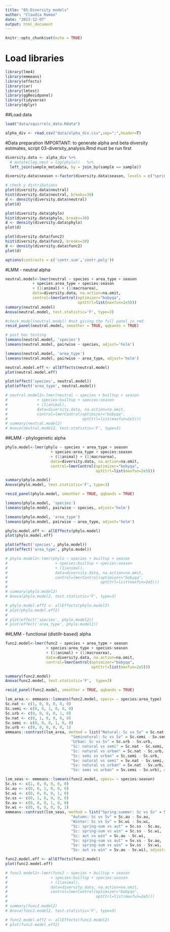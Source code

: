 ```yaml
---
title: "05-Diversity models"
author: "Claudia Romeo"
date: "2023-12-07"
output: html_document
---
```


```r
knitr::opts_chunk$set(echo = TRUE)
```



# Load libraries

```r
library(lme4)
library(emmeans)
library(effects)
library(car)
library(lmtest)
library(ggResidpanel)
library(tidyverse)
library(dplyr)
```
##Load data

```r

load("data/squirrels_data.Rdata")

alpha_div <- read.csv("data/alpha_div.csv",sep=";",header=T)

```

#Data preparation
IMPORTANT: to generate alpha and beta diversity estimates, script 03-diversity_analysis.Rmd must be run first 

```r

diversity.data <- alpha_div %>%
  # mutate(log.neut = log(phylo))   %>%
  left_join(sample_metadata, by = join_by(sample == sample)) 

diversity.data$season <-factor(diversity.data$season, levels = c("spring-sum", "autumn", "winter"))

# check y distributions
plot(diversity.data$neutral)
hist(diversity.data$neutral, breaks=30)
d <- density(diversity.data$neutral)
plot(d)

plot(diversity.data$phylo)
hist(diversity.data$phylo, breaks=30)
d <- density(diversity.data$phylo)
plot(d)

plot(diversity.data$func2)
hist(diversity.data$func2, breaks=30)
d <- density(diversity.data$func2)
plot(d)

options(contrasts = c('contr.sum','contr.poly'))


```


#LMM - neutral alpha

```r

neutral.model<-lmer(neutral ~ species + area_type + season 
            + species:area_type + species:season
            + (1|animal) + (1|macroarea), 
            data=diversity.data, na.action=na.omit, 
            control=lmerControl(optimizer="bobyqa", 
                                optCtrl=list(maxfun=2e5)))
summary(neutral.model)
Anova(neutral.model, test.statistic='F', type=3)

```


```r

#check_model(neutral.model) #not giving the full panel in rmd
resid_panel(neutral.model, smoother = TRUE, qqbands = TRUE)

```

```r
# post hoc testing
lsmeans(neutral.model, 'species')
lsmeans(neutral.model, pairwise ~ species, adjust='holm')

lsmeans(neutral.model, 'area_type')
lsmeans(neutral.model, pairwise ~ area_type, adjust='holm')
```

```r

neutral.model.eff <- allEffects(neutral.model) 
plot(neutral.model.eff)

plot(effect('species', neutral.model))
plot(effect('area_type', neutral.model))

```

```r

# neutral.model2<-lmer(neutral ~ species + builtup + season 
#             + species:builtup + species:season
#             + (1|animal), 
#             data=diversity.data, na.action=na.omit, 
#             control=lmerControl(optimizer="bobyqa", 
#                                 optCtrl=list(maxfun=2e5)))
# summary(neutral.model2)
# Anova(neutral.model2, test.statistic='F', type=3)

```


##LMM - phylogenetic alpha

```r

phylo.model<-lmer(phylo ~ species + area_type + season 
                    + species:area_type + species:season 
                    + (1|animal) + (1|macroarea), 
                    data=diversity.data, na.action=na.omit, 
                    control=lmerControl(optimizer="bobyqa", 
                                        optCtrl=list(maxfun=2e5)))

summary(phylo.model)
Anova(phylo.model, test.statistic='F', type=3)

```

```r

resid_panel(phylo.model, smoother = TRUE, qqbands = TRUE)

```

```r

lsmeans(phylo.model, 'species')
lsmeans(phylo.model, pairwise ~ species, adjust='holm')

lsmeans(phylo.model, 'area_type')
lsmeans(phylo.model, pairwise ~ area_type, adjust='holm')

```

```r

phylo.model.eff <- allEffects(phylo.model) 
plot(phylo.model.eff)

plot(effect('species', phylo.model))
plot(effect('area_type', phylo.model))

```
```r

# phylo.model2<-lmer(phylo ~ species + builtup + season 
#                     + species:builtup + species:season 
#                     + (1|animal), 
#                     data=diversity.data, na.action=na.omit, 
#                     control=lmerControl(optimizer="bobyqa", 
#                                         optCtrl=list(maxfun=2e5)))
# 
# summary(phylo.model2)
# Anova(phylo.model2, test.statistic='F', type=3)

```
```r

# phylo.model.eff2 <- allEffects(phylo.model2) 
# plot(phylo.model.eff2)
# 
# plot(effect('species', phylo.model2))
# plot(effect('area_type', phylo.model2))

```

##LMM - functional (distillr-based) alpha

```r

func2.model<-lmer(func2 ~ species + area_type + season 
                  + species:area_type + species:season 
                  + (1|animal) + (1|macroarea), 
                  data=diversity.data, na.action=na.omit, 
                  control=lmerControl(optimizer="bobyqa", 
                                      optCtrl=list(maxfun=2e5)))

summary(func2.model)
Anova(func2.model, test.statistic='F',  type=3)

```

```r

resid_panel(func2.model, smoother = TRUE, qqbands = TRUE)

```

```r

lsm_area <- emmeans::lsmeans(func2.model, specs= ~ species:area_type)
Sc.nat <- c(1, 0, 0, 0, 0, 0)
Sc.semi <- c(0, 0, 1, 0, 0, 0)
Sc.urb <- c(0, 0, 0, 0, 1, 0)
Sv.nat <- c(0, 1, 0, 0, 0, 0)
Sv.semi <- c(0, 0, 0, 1, 0, 0)
Sv.urb <- c(0, 0, 0, 0, 0, 1)
emmeans::contrast(lsm_area, method = list("Natural: Sc vs Sv" = Sc.nat - Sv.nat,
                             "Seminatural: Sc vs Sv" = Sc.semi - Sv.semi,
                             "Urban: Sc vs Sv" = Sc.urb - Sv.urb,
                             "Sc: natural vs semi" = Sc.nat - Sc.semi,
                             "Sc: natural vs urban" = Sc.nat - Sc.urb,
                             "Sc: semi vs urban" = Sc.semi - Sc.urb,
                             "Sv: natural vs semi" = Sv.nat - Sv.semi,
                             "Sv: natural vs urban" = Sv.nat - Sv.urb,
                             "Sv: semi vs urban" = Sv.semi - Sv.urb), adjust='holm')

lsm_seas <- emmeans::lsmeans(func2.model, specs= ~ species:season)
Sc.ss <- c(1, 0, 0, 0, 0, 0)
Sc.au <- c(0, 0, 1, 0, 0, 0)
Sc.wi <- c(0, 0, 0, 0, 1, 0)
Sv.ss <- c(0, 1, 0, 0, 0, 0)
Sv.au <- c(0, 0, 0, 1, 0, 0)
Sv.wi <- c(0, 0, 0, 0, 0, 1)
emmeans::contrast(lsm_seas, method = list("Spring-summer: Sc vs Sv" = Sc.ss - Sv.ss,
                             "Autumn: Sc vs Sv" = Sc.au - Sv.au,
                             "Winter: Sc vs Sv" = Sc.wi - Sv.wi,
                             "Sc: spring-sum vs aut" = Sc.ss - Sc.au,
                             "Sc: spring-sum vs win" = Sc.ss - Sc.wi,
                             "Sc: aut vs win" = Sc.au - Sc.wi,
                             "Sv: spring-sum vs aut" = Sv.ss - Sv.au,
                             "Sv: spring-sum vs win" = Sv.ss - Sv.wi,
                             "Sv: aut vs win" = Sv.au - Sv.wi), adjust='holm')

```

```r

func2.model.eff <- allEffects(func2.model) 
plot(func2.model.eff)

```
```r

# func2.model2<-lmer(func2 ~ species + builtup + season 
#                   + species:builtup + species:season 
#                   + (1|animal), 
#                   data=diversity.data, na.action=na.omit, 
#                   control=lmerControl(optimizer="bobyqa", 
#                                       optCtrl=list(maxfun=2e5)))
# 
# summary(func2.model2)
# Anova(func2.model2, test.statistic='F', type=3)

```
```r

# func2.model.eff2 <- allEffects(func2.model2) 
# plot(func2.model.eff2)

```